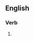 ==English==

===Verb===
{{head|en|verb form}}

# {{present participle of|crystallize|lang=en|nocat=1}}